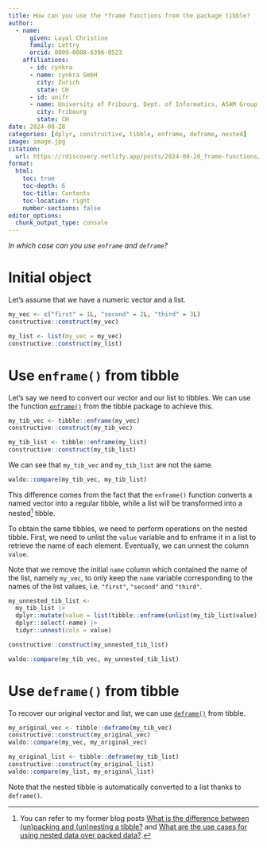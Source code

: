 ```yaml
---
title: How can you use the *frame functions from the package tibble?
author:
  - name:
      given: Layal Christine
      family: Lettry
      orcid: 0009-0008-6396-0523
    affiliations:
      - id: cynkra
      - name: cynkra GmbH
        city: Zurich
        state: CH
      - id: unifr
      - name: University of Fribourg, Dept. of Informatics, ASAM Group
        city: Fribourg
        state: CH
date: 2024-08-28
categories: [dplyr, constructive, tibble, enframe, deframe, nested]
image: image.jpg
citation: 
  url: https://rdiscovery.netlify.app/posts/2024-08-28_frame-functions/
format:
  html:
    toc: true
    toc-depth: 6
    toc-title: Contents
    toc-location: right
    number-sections: false
editor_options: 
  chunk_output_type: console
---
```


*In which case can you use `enframe` and `deframe`?*

# Initial object

Let's assume that we have a numeric vector and a list.

```r
my_vec <- c("first" = 1L, "second" = 2L, "third" = 3L)
constructive::construct(my_vec)

my_list <- list(my_vec = my_vec)
constructive::construct(my_list)
```

# Use `enframe()` from tibble

Let's say we need to convert our vector and our list to tibbles. 
We can use the function [`enframe()`](https://tibble.tidyverse.org/reference/enframe.html) from the tibble package to achieve this.


```r
my_tib_vec <- tibble::enframe(my_vec)
constructive::construct(my_tib_vec)

my_tib_list <- tibble::enframe(my_list)
constructive::construct(my_tib_list)
```

We can see that `my_tib_vec` and `my_tib_list` are not the same. 

```r
waldo::compare(my_tib_vec, my_tib_list)
```

This difference comes from the fact that the `enframe()` function converts a named vector into a regular tibble, while a list will be transformed into a nested[^nested_tib_posts] tibble.

[^nested_tib_posts]: You can refer to my former blog posts [What is the difference between (un)packing and (un)nesting a tibble?](https://rdiscovery.netlify.app/posts/2024-05-30_pack-nest/) and [What are the use cases for using nested data over packed data?](https://rdiscovery.netlify.app/posts/2024-06-03_use-case-pack-nest/).

To obtain the same tibbles, we need to perform operations on the nested tibble. 
First, we need to unlist the `value` variable and to enframe it in a list to retrieve the name of each element. 
Eventually, we can unnest the column `value`.

Note that we remove the initial `name` column which contained the name of the list, namely `my_vec`, to only keep the `name` variable corresponding to the names of the list values, i.e. `"first"`, `"second"` and `"third"`.

```r
my_unnested_tib_list <-
  my_tib_list |>
  dplyr::mutate(value = list(tibble::enframe(unlist(my_tib_list$value)))) |>
  dplyr::select(-name) |>
  tidyr::unnest(cols = value)

constructive::construct(my_unnested_tib_list)

waldo::compare(my_tib_vec, my_unnested_tib_list)
```

# Use `deframe()` from tibble

To recover our original vector and list, we can use [`deframe()`](https://tibble.tidyverse.org/reference/enframe.html) from tibble.

```r
my_original_vec <- tibble::deframe(my_tib_vec)
constructive::construct(my_original_vec)
waldo::compare(my_vec, my_original_vec)

my_original_list <- tibble::deframe(my_tib_list)
constructive::construct(my_original_list)
waldo::compare(my_list, my_original_list)
```

Note that the nested tibble is automatically converted to a list thanks to `deframe()`.
